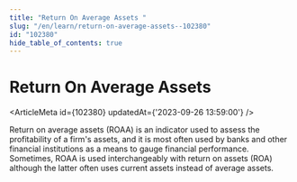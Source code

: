 ```yaml
---
title: "Return On Average Assets "
slug: "/en/learn/return-on-average-assets--102380"
id: "102380"
hide_table_of_contents: true
---
```



# Return On Average Assets 

<ArticleMeta id={102380} updatedAt={'2023-09-26 13:59:00'} />
<div className='border-solid border-b border-t-0 my-4 border-[var(--ifm-color-gray-300)]' />

Return on average assets (ROAA) is an indicator used to assess the profitability of a firm's assets, and it is most often used by banks and other financial institutions as a means to gauge financial performance. Sometimes, ROAA is used interchangeably with return on assets (ROA) although the latter often uses current assets instead of average assets.
